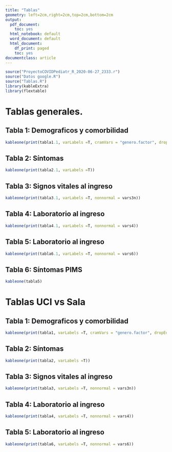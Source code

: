 ```yaml
---
title: "Tablas"
geometry: left=2cm,right=2cm,top=2cm,bottom=2cm
output:
  pdf_document:
    toc: yes
  html_notebook: default
  word_document: default
  html_document:
    df_print: paged
    toc: yes
documentclass: article
---
```

```r
source("ProyectoCOVIDPediatr_R_2020-06-27_2333.r")
source("Datos google.R")
source("Tablas.R")
library(kableExtra)
library(flextable)
```
# Tablas generales.

## Tabla 1: Demograficos y comorbilidad

```r
kableone(print(tabla1.1, varLabels =T, cramVars = "genero.factor", dropEqual = T))
```

## Tabla 2: Síntomas

```r
kableone(print(tabla2.1, varLabels =T))
```

## Tabla 3: Signos vitales al ingreso

```r
kableone(print(tabla3.1, varLabels =T, nonnormal = vars3n))
```

## Tabla 4: Laboratorio al ingreso
```r
kableone(print(tabla4.1, varLabels =T, nonnormal = vars4))
```

## Tabla 5: Laboratorio al ingreso
```r
kableone(print(tabla6.1, varLabels =T, nonnormal = vars6))
```

## Tabla 6: Síntomas PIMS
```r
kableone(tabla5)
```

# Tablas UCI vs Sala

## Tabla 1: Demograficos y comorbilidad

```r
kableone(print(tabla1, varLabels =T, cramVars = "genero.factor", dropEqual = T)) 
```

## Tabla 2: Síntomas

```r
kableone(print(tabla2, varLabels =T))
```

## Tabla 3: Signos vitales al ingreso

```r
kableone(print(tabla3, varLabels =T, nonnormal = vars3n))
```

## Tabla 4: Laboratorio al ingreso
```r
kableone(print(tabla4, varLabels =T, nonnormal = vars4))
```

## Tabla 5: Laboratorio al ingreso
```r
kableone(print(tabla6, varLabels =T, nonnormal = vars6))
```
